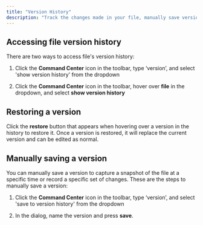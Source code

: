 ```yaml
---
title: "Version History"
description: "Track the changes made in your file, manually save versions, and restore previous versions."
---
```


## Accessing file version history

There are two ways to access file's version history:

1. Click the **Command Center** icon in the toolbar, type ‘version’, and select 'show version history' from the dropdown

2. Click the **Command Center** icon in the toolbar, hover over **file** in the dropdown, and select **show version history**

## Restoring a version&#x20;

Click the **restore** button that appears when hovering over a version in the history to restore it. Once a version is restored, it will replace the current version and can be edited as normal.

## Manually saving a version&#x20;

You can manually save a version to capture a snapshot of the file at a specific time or record a specific set of changes. These are the steps to manually save a version:

1. Click the **Command Center** icon in the toolbar, type ‘version’, and select 'save to version history' from the dropdown

2. In the dialog, name the version and press **save**.